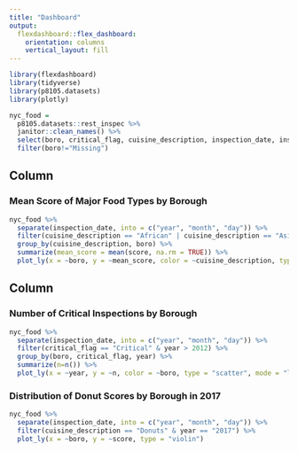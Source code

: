 ```yaml
---
title: "Dashboard"
output: 
  flexdashboard::flex_dashboard:
    orientation: columns
    vertical_layout: fill
---
```


```r
library(flexdashboard)
library(tidyverse)
library(p8105.datasets)
library(plotly)

```

```r
nyc_food = 
  p8105.datasets::rest_inspec %>%
  janitor::clean_names() %>%
  select(boro, critical_flag, cuisine_description, inspection_date, inspection_type, score, violation_description, grade) %>%
  filter(boro!="Missing")

```

Column {data-width=650}
----------------------------------------------------------------------------

### Mean Score of Major Food Types by Borough

```r
nyc_food %>%
  separate(inspection_date, into = c("year", "month", "day")) %>%
  filter(cuisine_description == "African" | cuisine_description == "Asian" | cuisine_description == "American" | cuisine_description == "Pizza/Italian" | cuisine_description == "Latin (Cuban, Dominican, Puerto Rican, South & Central American)") %>%
  group_by(cuisine_description, boro) %>%
  summarize(mean_score = mean(score, na.rm = TRUE)) %>%
  plot_ly(x = ~boro, y = ~mean_score, color = ~cuisine_description, type = "bar")
```

Column {data-width=350}
--------------------------------------------------------------------------------

### Number of Critical Inspections by Borough

```r
nyc_food %>%
  separate(inspection_date, into = c("year", "month", "day")) %>%
  filter(critical_flag == "Critical" & year > 2012) %>%
  group_by(boro, critical_flag, year) %>%
  summarize(n=n()) %>%
  plot_ly(x = ~year, y = ~n, color = ~boro, type = "scatter", mode = "line")
```

### Distribution of Donut Scores by Borough in 2017

```r
nyc_food %>%
  separate(inspection_date, into = c("year", "month", "day")) %>%
  filter(cuisine_description == "Donuts" & year == "2017") %>%
  plot_ly(x = ~boro, y = ~score, type = "violin")
```

